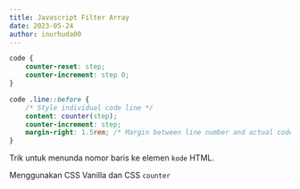 ```yaml
---
title: Javascript Filter Array
date: 2023-05-24
author: inurhuda00
---
```


```css
code {
	counter-reset: step;
	counter-increment: step 0;
}

code .line::before {
	/* Style individual code line */
	content: counter(step);
	counter-increment: step;
	margin-right: 1.5rem; /* Margin between line number and actual code element */
}
```

Trik untuk menunda nomor baris ke elemen `kode` HTML.

Menggunakan CSS Vanilla dan CSS `counter`
